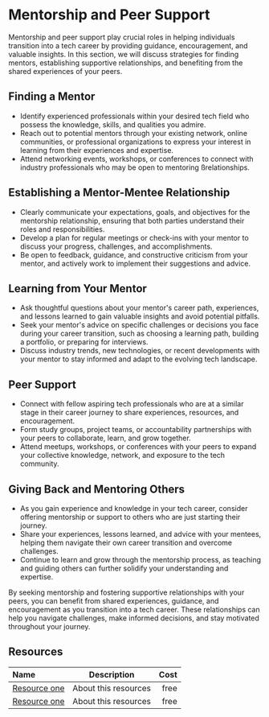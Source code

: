 # Mentorship and Peer Support

Mentorship and peer support play crucial roles in helping individuals transition into a tech career by providing guidance,
encouragement, and valuable insights. In this section, we will discuss strategies for finding mentors, establishing
supportive relationships, and benefiting from the shared experiences of your peers.

## Finding a Mentor

- Identify experienced professionals within your desired tech field who possess the knowledge, skills, and qualities you
  admire.
- Reach out to potential mentors through your existing network, online communities, or professional organizations to
  express your interest in learning from their experiences and expertise.
- Attend networking events, workshops, or conferences to connect with industry professionals who may be open to mentoring
  ßrelationships.

## Establishing a Mentor-Mentee Relationship

- Clearly communicate your expectations, goals, and objectives for the mentorship relationship, ensuring that both parties
  understand their roles and responsibilities.
- Develop a plan for regular meetings or check-ins with your mentor to discuss your progress, challenges, and
  accomplishments.
- Be open to feedback, guidance, and constructive criticism from your mentor, and actively work to implement their
  suggestions and advice.

## Learning from Your Mentor

- Ask thoughtful questions about your mentor's career path, experiences, and lessons learned to gain valuable insights
  and avoid potential pitfalls.
- Seek your mentor's advice on specific challenges or decisions you face during your career transition, such as choosing
  a learning path, building a portfolio, or preparing for interviews.
- Discuss industry trends, new technologies, or recent developments with your mentor to stay informed and adapt to the
  evolving tech landscape.

## Peer Support

- Connect with fellow aspiring tech professionals who are at a similar stage in their career journey to share experiences,
  resources, and encouragement.
- Form study groups, project teams, or accountability partnerships with your peers to collaborate, learn, and grow together.
- Attend meetups, workshops, or conferences with your peers to expand your collective knowledge, network, and exposure to
  the tech community.

## Giving Back and Mentoring Others

- As you gain experience and knowledge in your tech career, consider offering mentorship or support to others who are just
  starting their journey.
- Share your experiences, lessons learned, and advice with your mentees, helping them navigate their own career transition
  and overcome challenges.
- Continue to learn and grow through the mentorship process, as teaching and guiding others can further solidify your
  understanding and expertise.

By seeking mentorship and fostering supportive relationships with your peers, you can benefit from shared experiences,
guidance, and encouragement as you transition into a tech career. These relationships can help you navigate challenges,
make informed decisions, and stay motivated throughout your journey.

## Resources

| Name   | Description | Cost |
| :----- | :----: | ----: |
| [Resource one](https://example.com/)    |  About this resources   |   free |
| [Resource one](https://example.com/)    |  About this resources   |   free |
